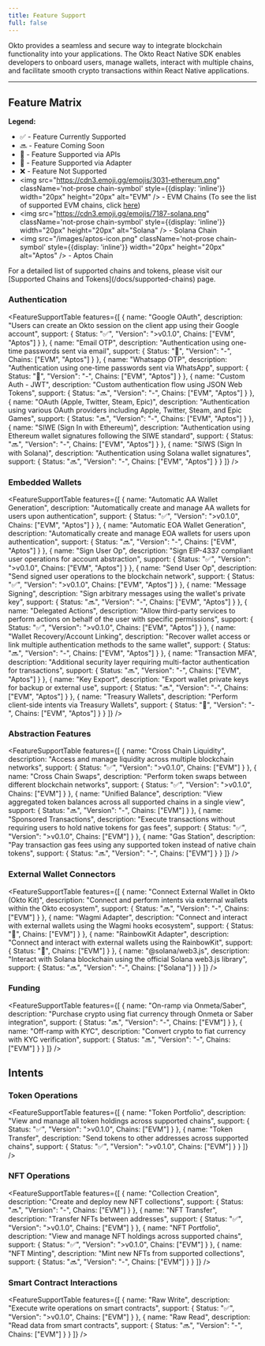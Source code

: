 ```yaml
---
title: Feature Support
full: false
---
```



<AIMarkdownComponent isIndex={false} />

Okto provides a seamless and secure way to integrate blockchain functionality into your applications. The Okto React Native SDK enables developers to onboard users, manage wallets, interact with multiple chains, and facilitate smooth crypto transactions within React Native applications.

---

## Feature Matrix

**Legend:**
-   ✅ - Feature Currently Supported
-   🔜 - Feature Coming Soon
-   🔗 - Feature Supported via APIs
-   🔌 - Feature Supported via Adapter
-   ❌ - Feature Not Supported
-   <img src="https://cdn3.emoji.gg/emojis/3031-ethereum.png" className='not-prose chain-symbol' style={{display: 'inline'}} width="20px" height="20px" alt="EVM" /> - EVM Chains (To see the list of supported EVM chains, click [here](/docs/supported-chains))
-   <img src="https://cdn3.emoji.gg/emojis/7187-solana.png" className='not-prose chain-symbol' style={{display: 'inline'}} width="20px" height="20px" alt="Solana" /> - Solana Chain
-   <img src="/images/aptos-icon.png" className='not-prose chain-symbol' style={{display: 'inline'}} width="20px" height="20px" alt="Aptos" /> - Aptos Chain

<Callout type="info">
  For a detailed list of supported chains and tokens, please visit our [Supported Chains and Tokens](/docs/supported-chains) page.
</Callout>

### Authentication

<FeatureSupportTable
  features={[
    {
      name: "Google OAuth",
      description: "Users can create an Okto session on the client app using their Google account",
      support: {
        Status: "✅",
        "Version": ">v0.1.0",
        Chains: ["EVM", "Aptos"]
      }
    },
    {
      name: "Email OTP",
      description: "Authentication using one-time passwords sent via email",
      support: {
        Status: "🔗",
        "Version": "-",
        Chains: ["EVM", "Aptos"]
      }
    },
    {
      name: "Whatsapp OTP",
      description: "Authentication using one-time passwords sent via WhatsApp",
      support: {
        Status: "🔗",
        "Version": "-",
        Chains: ["EVM", "Aptos"]
      }
    },
    {
      name: "Custom Auth - JWT",
      description: "Custom authentication flow using JSON Web Tokens",
      support: {
        Status: "🔜",
        "Version": "-",
        Chains: ["EVM", "Aptos"]
      }
    },
    {
      name: "OAuth (Apple, Twitter, Steam, Epic)",
      description: "Authentication using various OAuth providers including Apple, Twitter, Steam, and Epic Games",
      support: {
        Status: "🔜",
        "Version": "-",
        Chains: ["EVM", "Aptos"]
      }
    },
    {
      name: "SIWE (Sign In with Ethereum)",
      description: "Authentication using Ethereum wallet signatures following the SIWE standard",
      support: {
        Status: "🔜",
        "Version": "-",
        Chains: ["EVM", "Aptos"]
      }
    },
    {
      name: "SIWS (Sign In with Solana)",
      description: "Authentication using Solana wallet signatures",
      support: {
        Status: "🔜",
        "Version": "-",
        Chains: ["EVM", "Aptos"]
      }
    }
  ]}
/>

### Embedded Wallets

<FeatureSupportTable
  features={[
    {
      name: "Automatic AA Wallet Generation",
      description: "Automatically create and manage AA wallets for users upon authentication",
      support: {
        Status: "✅",
        "Version": ">v0.1.0",
        Chains: ["EVM", "Aptos"]
      }
    },
    {
      name: "Automatic EOA Wallet Generation",
      description: "Automatically create and manage EOA wallets for users upon authentication",
      support: {
        Status: "🔜",
        "Version": "-",
        Chains: ["EVM", "Aptos"]
      }
    },
    {
      name: "Sign User Op",
      description: "Sign EIP-4337 compliant user operations for account abstraction",
      support: {
        Status: "✅",
        "Version": ">v0.1.0",
        Chains: ["EVM", "Aptos"]
      }
    },
    {
      name: "Send User Op",
      description: "Send signed user operations to the blockchain network",
      support: {
        Status: "✅",
        "Version": ">v0.1.0",
        Chains: ["EVM", "Aptos"]
      }
    },
    {
      name: "Message Signing",
      description: "Sign arbitrary messages using the wallet's private key",
      support: {
        Status: "🔜",
        "Version": "-",
        Chains: ["EVM", "Aptos"]
      }
    },
    {
      name: "Delegated Actions",
      description: "Allow third-party services to perform actions on behalf of the user with specific permissions",
      support: {
        Status: "✅",
        "Version": ">v0.1.0",
        Chains: ["EVM", "Aptos"]
      }
    },
    {
      name: "Wallet Recovery/Account Linking",
      description: "Recover wallet access or link multiple authentication methods to the same wallet",
      support: {
        Status: "🔜",
        "Version": "-",
        Chains: ["EVM", "Aptos"]
      }
    },
    {
      name: "Transaction MFA",
      description: "Additional security layer requiring multi-factor authentication for transactions",
      support: {
        Status: "🔜",
        "Version": "-",
        Chains: ["EVM", "Aptos"]
      }
    },
    {
      name: "Key Export",
      description: "Export wallet private keys for backup or external use",
      support: {
        Status: "🔜",
        "Version": "-",
        Chains: ["EVM", "Aptos"]
      }
    },
    {
      name: "Treasury Wallets",
      description: "Perform client-side intents via Treasury Wallets",
      support: {
        Status: "🔗",
        "Version": "-",
        Chains: ["EVM", "Aptos"]
      }
    }
  ]}
/>

### Abstraction Features

<FeatureSupportTable
  features={[
    {
      name: "Cross Chain Liquidity",
      description: "Access and manage liquidity across multiple blockchain networks",
      support: {
        Status: "✅",
        "Version": ">v0.1.0",
        Chains: ["EVM"]
      }
    },
    {
      name: "Cross Chain Swaps",
      description: "Perform token swaps between different blockchain networks",
      support: {
        Status: "✅",
        "Version": ">v0.1.0",
        Chains: ["EVM"]
      }
    },
    {
      name: "Unified Balance",
      description: "View aggregated token balances across all supported chains in a single view",
      support: {
        Status: "🔜",
        "Version": "-",
        Chains: ["EVM"]
      }
    },
    {
      name: "Sponsored Transactions",
      description: "Execute transactions without requiring users to hold native tokens for gas fees",
      support: {
        Status: "✅",
        "Version": ">v0.1.0",
        Chains: ["EVM"]
      }
    },
    {
      name: "Gas Station",
      description: "Pay transaction gas fees using any supported token instead of native chain tokens",
      support: {
        Status: "🔜",
        "Version": "-",
        Chains: ["EVM"]
      }
    }
  ]}
/>

### External Wallet Connectors

<FeatureSupportTable
  features={[
    {
      name: "Connect External Wallet in Okto (Okto Kit)",
      description: "Connect and perform intents via external wallets within the Okto ecosystem",
      support: {
        Status: "🔜",
        "Version": "-",
        Chains: ["EVM"]
      }
    },
    {
      name: "Wagmi Adapter",
      description: "Connect and interact with external wallets using the Wagmi hooks ecosystem",
      support: {
        Status: "🔌",
        Chains: ["EVM"]
      }
    },
    {
      name: "RainbowKit Adapter",
      description: "Connect and interact with external wallets using the RainbowKit",
      support: {
        Status: "🔌",
        Chains: ["EVM"]
      }
    },
    {
      name: "@solana/web3.js",
      description: "Interact with Solana blockchain using the official Solana web3.js library",
      support: {
        Status: "🔜",
        "Version": "-",
        Chains: ["Solana"]
      }
    }
  ]}
/>

### Funding

<FeatureSupportTable
  features={[
    {
      name: "On-ramp via Onmeta/Saber",
      description: "Purchase crypto using fiat currency through Onmeta or Saber integration",
      support: {
        Status: "🔜",
        "Version": "-",
        Chains: ["EVM"]
      }
    },
    {
      name: "Off-ramp with KYC",
      description: "Convert crypto to fiat currency with KYC verification",
      support: {
        Status: "🔜",
        "Version": "-",
        Chains: ["EVM"]
      }
    }
  ]}
/>

## Intents

### Token Operations

<FeatureSupportTable
  features={[
    {
      name: "Token Portfolio",
      description: "View and manage all token holdings across supported chains",
      support: {
        Status: "✅",
        "Version": ">v0.1.0",
        Chains: ["EVM"]
      }
    },
    {
      name: "Token Transfer",
      description: "Send tokens to other addresses across supported chains",
      support: {
        Status: "✅",
        "Version": ">v0.1.0",
        Chains: ["EVM"]
      }
    }
  ]}
/>

### NFT Operations

<FeatureSupportTable
  features={[
    {
      name: "Collection Creation",
      description: "Create and deploy new NFT collections",
      support: {
        Status: "🔜",
        "Version": "-",
        Chains: ["EVM"]
      }
    },
    {
      name: "NFT Transfer",
      description: "Transfer NFTs between addresses",
      support: {
        Status: "✅",
        "Version": ">v0.1.0",
        Chains: ["EVM"]
      }
    },
    {
      name: "NFT Portfolio",
      description: "View and manage NFT holdings across supported chains",
      support: {
        Status: "✅",
        "Version": ">v0.1.0",
        Chains: ["EVM"]
      }
    },
    {
      name: "NFT Minting",
      description: "Mint new NFTs from supported collections",
      support: {
        Status: "🔜",
        "Version": "-",
        Chains: ["EVM"]
      }
    }
  ]}
/>

### Smart Contract Interactions

<FeatureSupportTable
  features={[
    {
      name: "Raw Write",
      description: "Execute write operations on smart contracts",
      support: {
        Status: "✅",
        "Version": ">v0.1.0",
        Chains: ["EVM"]
      }
    },
    {
      name: "Raw Read",
      description: "Read data from smart contracts",
      support: {
        Status: "🔜",
        "Version": "-",
        Chains: ["EVM"]
      }
    }
  ]}
/>